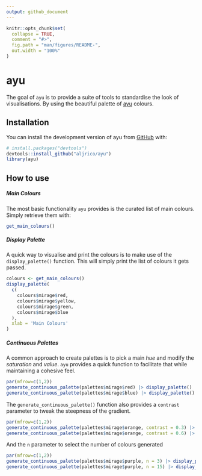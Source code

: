 ```yaml
---
output: github_document
---
```


<!-- README.md is generated from README.Rmd. Please edit that file -->

```r
knitr::opts_chunk$set(
  collapse = TRUE,
  comment = "#>",
  fig.path = "man/figures/README-",
  out.width = "100%"
)
```

# ayu

<!-- badges: start -->
<!-- badges: end -->

The goal of `ayu` is to provide a suite of tools to standardise the look of visualisations. By using the beautiful palette of [ayu](https://github.com/ayu-theme/ayu-colors) colours.

## Installation

You can install the development version of ayu from [GitHub](https://github.com/aljrico/ayu) with:

```r
# install.packages("devtools")
devtools::install_github("aljrico/ayu")
library(ayu)
```

## How to use

##### Main Colours

The most basic functionality `ayu` provides is the curated list of main colours. Simply retrieve them with:

```r
get_main_colours()
```

##### Display Palette

A quick way to visualise and print the colours is to make use of the `display_palette()` function. This will simply print the list of colours it gets passed.

```r
colours <- get_main_colours()
display_palette(
  c(
    colours$mirage$red,
    colours$mirage$yellow,
    colours$mirage$green,
    colours$mirage$blue
  ),
  xlab = 'Main Colours'
)
```

##### Continuous Palettes

A common approach to create palettes is to pick a main *hue* and modify the *saturation* and *value*. `ayu` provides a quick function to facilitate that while maintaining a cohesive feel.

```r
par(mfrow=c(1,2))
generate_continuous_palette(palettes$mirage$red) |> display_palette()
generate_continuous_palette(palettes$mirage$blue) |> display_palette()
```

The `generate_continuous_palette()` function also provides a `contrast` parameter to tweak the steepness of the gradient. 

```r
par(mfrow=c(1,2))
generate_continuous_palette(palettes$mirage$orange, contrast = 0.3) |> display_palette()
generate_continuous_palette(palettes$mirage$orange, contrast = 0.6) |> display_palette()
```

And the `n` parameter to select the number of colours generated

```r
par(mfrow=c(1,2))
generate_continuous_palette(palettes$mirage$purple, n = 3) |> display_palette()
generate_continuous_palette(palettes$mirage$purple, n = 15) |> display_palette()
```
